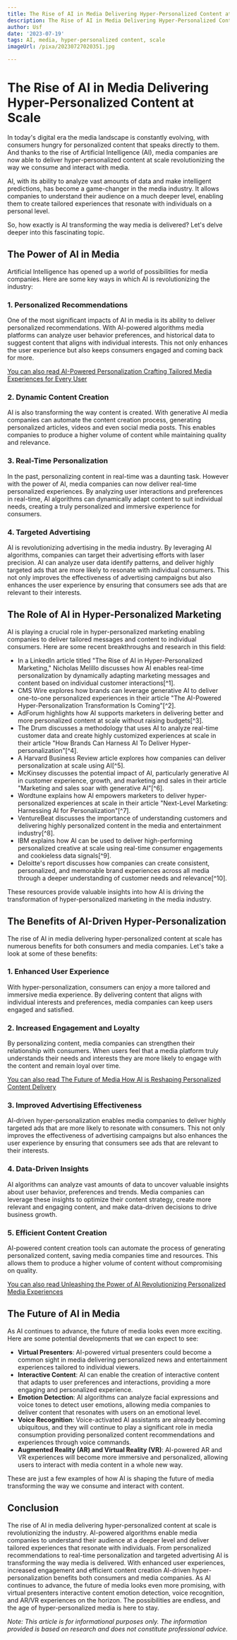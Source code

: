 ```yaml
---
title: The Rise of AI in Media Delivering Hyper-Personalized Content at Scale
description: The Rise of AI in Media Delivering Hyper-Personalized Content at Scale
author: Usf
date: '2023-07-19'
tags: AI, media, hyper-personalized content, scale
imageUrl: /pixa/20230727020351.jpg

---
```

# The Rise  of AI in Media Delivering Hyper-Personalized Content at  Scale

In today's digital era the media landscape  is constantly  evolving, with consumers hungry for personalized content that speaks directly to  them. And thanks to the rise of Artificial Intelligence (AI), media companies are now able to deliver hyper-personalized content at scale revolutionizing the way we consume and interact with media.

AI, with its ability  to analyze vast amounts of data and make intelligent predictions, has become a game-changer in the media industry. It allows companies to understand their audience on a much deeper level, enabling them to create tailored experiences that resonate with  individuals on a personal level.

So, how exactly  is AI  transforming  the way media is delivered? Let's delve deeper into this fascinating topic.

## The Power of AI  in Media

Artificial Intelligence has opened up a world of possibilities for  media companies. Here are some key ways in which AI is revolutionizing the industry:

### 1. Personalized Recommendations

One of the most significant impacts of AI  in media is its ability to deliver personalized recommendations. With AI-powered algorithms media platforms can analyze  user behavior preferences, and  historical data to suggest content that aligns with individual interests.  This not only enhances  the user  experience but also keeps consumers engaged and coming back for more.

[You can also read AI-Powered Personalization Crafting Tailored Media Experiences for Every User](AI-Powered%20Personalization%20Crafting%20Tailored%20Media%20Experiences%20for%20Every%20User)


### 2. Dynamic Content Creation

AI is also transforming the way content is created. With generative AI media companies can  automate the content creation  process, generating personalized articles, videos and even social media posts. This enables companies to  produce  a higher volume of content while maintaining quality and relevance.

### 3. Real-Time Personalization

In the past, personalizing content in real-time was a daunting task. However with the power of AI, media companies can now  deliver  real-time personalized experiences. By analyzing  user  interactions and preferences in real-time, AI algorithms can dynamically adapt  content  to suit individual needs, creating a truly  personalized and immersive experience for consumers.

### 4. Targeted Advertising

AI is revolutionizing advertising in the media industry. By leveraging AI  algorithms, companies can target their  advertising efforts with laser precision. AI can analyze user data identify patterns, and deliver highly targeted ads that are more likely to resonate  with individual consumers. This not only  improves the effectiveness of advertising campaigns but also enhances the user experience by  ensuring that  consumers  see ads that are relevant to their interests.

##  The Role of AI in Hyper-Personalized Marketing

AI is playing  a crucial role in hyper-personalized marketing enabling companies to deliver tailored messages and content to individual consumers. Here are some recent breakthroughs and  research in this field:

- In a LinkedIn article titled "The Rise of AI in Hyper-Personalized Marketing," Nicholas Melillo discusses how AI enables real-time personalization by dynamically adapting marketing messages and content based on individual customer interactions[^1].
- CMS Wire explores how brands can leverage generative AI  to deliver one-to-one personalized experiences  in their  article "The AI-Powered  Hyper-Personalization Transformation  Is Coming"[^2].
- AdForum highlights  how AI supports marketers in  delivering better and more personalized content at scale without  raising budgets[^3].
- The Drum discusses a methodology that uses AI to  analyze real-time customer data and create  highly customized experiences at scale in their article "How Brands Can Harness AI To Deliver Hyper-personalization"[^4].
- A Harvard Business Review article explores how companies can deliver personalization at  scale using AI[^5].
- McKinsey discusses the potential impact of AI,  particularly generative AI in customer experience,  growth, and marketing  and sales in their article "Marketing and sales soar with generative AI"[^6].
- Wordtune explains how AI empowers marketers to deliver  hyper-personalized experiences at  scale in their  article "Next-Level  Marketing: Harnessing AI for Personalization"[^7].
- VentureBeat discusses the importance of understanding customers and delivering highly personalized content in the media and entertainment  industry[^8].
- IBM  explains  how AI can be used  to deliver high-performing personalized creative at scale using real-time consumer engagements and cookieless data  signals[^9].
- Deloitte's report discusses how companies can create consistent, personalized, and memorable brand experiences across all media through a deeper understanding of customer needs and relevance[^10].

These resources provide valuable insights into how AI is driving the transformation of hyper-personalized marketing in the  media industry.

## The Benefits of AI-Driven Hyper-Personalization

The rise of AI in media delivering hyper-personalized content at scale  has numerous benefits for both consumers  and media companies. Let's take a look at some  of these benefits:

### 1. Enhanced User Experience

With hyper-personalization, consumers can enjoy a more tailored and immersive media experience. By delivering content that aligns with individual interests and preferences,  media companies can keep users engaged and satisfied.

### 2. Increased Engagement  and Loyalty

By personalizing content, media companies can strengthen  their relationship  with consumers. When users  feel that a media platform truly understands  their needs and interests they  are more likely to engage with the content and remain loyal over time.

[You can also read The Future of Media How AI is Reshaping Personalized  Content Delivery](The%20Future%20of%20Media%20How%20AI%20is%20Reshaping%20Personalized%20Content%20Delivery)


###  3. Improved Advertising Effectiveness

AI-driven hyper-personalization enables media companies to deliver highly targeted ads  that are more likely to resonate with consumers. This  not only improves the effectiveness of advertising  campaigns but also enhances the user experience by ensuring that consumers see ads that  are  relevant to their interests.

###  4. Data-Driven Insights

AI  algorithms can analyze vast amounts of data to uncover valuable insights about user behavior, preferences and trends. Media companies  can leverage these insights to optimize their content  strategy, create more relevant and engaging content, and make data-driven decisions to drive business growth.

### 5. Efficient Content  Creation

AI-powered  content creation  tools can automate the process of generating personalized content, saving media companies time and resources. This allows them to produce  a higher volume of content without compromising on quality.

[You can also read Unleashing the Power of AI Revolutionizing Personalized Media Experiences](Unleashing%20the%20Power%20of%20AI%20Revolutionizing%20Personalized%20Media%20Experiences)


## The Future  of AI in Media

As AI  continues to  advance, the future of media looks even more exciting.  Here are some potential developments that we  can expect to see:

- **Virtual  Presenters**: AI-powered virtual presenters could become  a common  sight in media delivering personalized  news and entertainment experiences tailored to individual viewers.
-  **Interactive Content**: AI can enable  the creation of interactive content that adapts to user  preferences and interactions, providing a more engaging and personalized experience.
- **Emotion  Detection**: AI  algorithms can analyze facial expressions and voice tones to detect user emotions, allowing media companies to deliver content  that resonates with users on an emotional level.
- **Voice Recognition**: Voice-activated AI assistants are already becoming ubiquitous, and they will continue to play a significant role in media consumption providing personalized content recommendations and  experiences through  voice commands.
- **Augmented Reality (AR) and Virtual Reality (VR)**: AI-powered AR and VR experiences  will become more immersive and personalized, allowing users to interact with media content in a whole new way.

These are just a few examples  of  how AI is shaping  the future of media transforming the way we consume and interact with content.

## Conclusion

The rise of AI in  media  delivering hyper-personalized content at scale is revolutionizing the industry. AI-powered algorithms enable media  companies to understand their audience at a deeper level and deliver  tailored experiences that resonate with individuals. From personalized recommendations to real-time personalization and targeted advertising  AI is transforming the way media is  delivered. With enhanced user  experiences, increased engagement  and efficient content creation AI-driven  hyper-personalization benefits both consumers and media  companies. As AI continues to advance, the future  of media looks even more promising, with virtual presenters interactive content emotion detection, voice  recognition, and AR/VR experiences on the horizon. The possibilities are  endless, and the age of hyper-personalized media  is here to stay.

*Note: This article is for  informational purposes only. The information provided is based  on research  and does not constitute professional advice.*